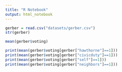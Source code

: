 ```yaml
---
title: "R Notebook"
output: html_notebook
---
```


```r
gerber = read.csv("datasets/gerber.csv")
str(gerber)
```

```r
mean(gerber$voting)
```

```r
print(mean(gerber$voting[gerber["hawthorne"]==1]))
print(mean(gerber$voting[gerber["civicduty"]==1]))
print(mean(gerber$voting[gerber["self"]==1]))
print(mean(gerber$voting[gerber["neighbors"]==1]))
```

